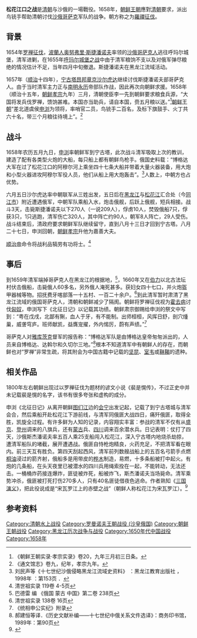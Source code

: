 {{Infobox Military Conflict
|conflict=松花江口之战 
|partof= 
|image=[[File:Ruslodii.jpg|150px]]
|caption=
|date=1658年6月
|place=[[黑龙江|黑龙江]]
|casus=
|territory=
|result=[[清朝|清朝]]胜利
|combatant1=[[大清|大清]]<br />[[朝鲜王朝|朝鲜王朝]]
|combatant2=[[俄罗斯沙皇国|俄罗斯沙皇国]]
|commander1=[[大清|大清]]：[[沙尔虎达|沙尔虎达]]<br />[[朝鲜王朝|朝鲜王朝]]：[[申浏|申浏]]
|commander2=[[奥努弗里·斯捷潘诺夫|奥努弗里·斯捷潘诺夫]]{{KIA}}
|strength1=[[大清|大清]]：1400人<br />[[朝鲜王朝|朝鲜王朝]]：200人<br />500名非战斗人员<br />47-52艘大船<br />50支[[火枪|火枪]]
|strength2=500名[[哥萨克|哥萨克]]人<br />11只木板船<br />6支火枪
|casualties1=[[大清|大清]]：死亡约90人，伤200人以上<br />[[朝鲜王朝|朝鲜王朝]]：8人死亡，29人受伤
|casualties2=209-270死亡<br />10人被俘虏<br />7只船被烧毁<br />3只船被俘
|notes=
}}

'''松花江口之战'''是[[清朝|清朝]]与沙俄的一場戰役。1658年，[[朝鲜王朝|朝鲜王朝]]應對[[清朝|清朝]]要求，派出鸟铳手帮助清朝讨伐[[俄羅斯沙皇國|沙俄]][[哥萨克|哥萨克]]军队的战争。朝方称之为[[羅禪征伐|羅禪征伐]]。

== 背景 ==
1654年[[罗禅征伐|罗禅征伐]]，[[波蘭人|波蘭人]][[奥努弗里·斯捷潘诺夫|奥努弗里·斯捷潘诺夫]]率领的[[沙俄|沙俄]][[哥萨克人|哥萨克人]]逃往呼玛尔城堡，清军进剿，在1655年[[呼玛尔城堡之战|呼玛尔城堡之战]]中由于清军粮饷不支以及对俄军弹尽粮绝的情况估计不足，当年四月中旬撤退。斯捷潘诺夫在黑龙江流域活动。

1657年（[[顺治|顺治]]十四年），[[宁古塔|宁古塔]][[昂邦章京|昂邦章京]][[沙尔虎达|沙尔虎达]]继续讨伐斯捷潘诺夫部哥萨克人。由于当时清军主力正与[[南明|南明]][[永历|永历]]帝部队作战，因此再次向朝鲜求援。1658年（顺治十五年，[[朝鲜孝宗|朝鲜孝宗]]九年）三月，清朝使臣李一先到朝鲜要求粮食兵源，“大国将发兵伐罗禅，馈饷甚难。本国亦当助兵，请自本国，赍五月粮以送。”<ref>《朝鲜王朝实录·孝宗实录》卷20，九年三月初三日条。</ref>[[朝鲜王朝|朝鲜王朝]]“差北道虞侯[[申浏|申浏]]为领将，率哨官二员，鸟铳手二百名，及标下旗鼓手、火丁共六十名，带三个月粮往待境上”。<ref>《通文馆志》卷九，纪年，孝宗九年。</ref>

== 战斗 ==
1658年农历五月九日，[[申浏|申浏]]率朝鲜军到宁古塔，此次战斗清军吸取上次的教训，建造了配有各类型火炮的大船，每只船上都有朝鲜鸟枪手。俄国史料载：“博格达大军在过了松花江口的阿穆尔河上乘坐四十七条大船并带着大量火器装备，用大炮和小型火器进攻阿穆尔军役人员，他们从船上用大炮轰击”。<ref>刘民声等《十七世纪沙俄侵略黑龙江流域史资料》 ：黑龙江教育出版社 ，1998年 ：第153页 ．</ref>人数上，中朝方也占优势。

六月五日沙尔虎达率中朝联军从三姓出发，五日后在[[黑龙江|黑龙江]]与[[松花江|松花江]]汇合处（今[[同江市|同江市]]）附近遭遇俄军，中朝军队乘船入水，炮击俄舰，后跃上俄舰，短兵相接。战斗3天，击毙斯捷潘诺夫以下270人（一说209人），俘虏10人，焚毁俄船7只，俘获3只，1只逃跑，清军伤亡320人，其中阵亡约90人，朝军8人阵亡，29人受伤。战斗结束后，清政府要求朝鲜军队继续留守，直到八月十三日才回到宁古塔。八月二十七日，申浏回朝，[[朝鲜孝宗|朝鲜孝宗]]升他为嘉善大夫。

[[顺治帝|顺治帝]]命令将战利品犒劳有功将士。<ref>清世祖实录 119卷 4-5页</ref>
== 事后 ==
到1659年清军端掉哥萨克人在黑龙江的根据地，<ref>巴德雷 编 《俄国 蒙古 中国》第二卷 238页</ref>，1660年又在[[伯力|伯力]]以北古法坛村伏击俄船，击毙俄人60多名，另外俄人淹死甚多。获妇女四十七口，并火炮盔甲器械等物。招抚费牙喀部落一十五村、一百二十余户。<ref>清世祖实录 138卷 16页</ref>到此清军暂时肃清了黑龙江流域的俄国哥萨克人，清朝和朝鲜减少了隔阂。朝鲜将罗禅征伐视为[[霍去病|霍去病]]讨伐[[匈奴|匈奴]]，申浏写下《北征日记》以记载其功绩。朝鲜肃宗御赐给申浏的祭文中写到：“粤在戊戌，北鄙有猘，血人于牙，有不能制。出师桓桓，风挥日舒，剖穴煄巢，威詟穹庐。班师献凯，益膺宠擢，外内惕厉，蔚有声绩。”<ref>《统相申公实纪》附录</ref>

哥萨克人对[[雅库茨克|雅库茨克]]督军的报告称：“博格达军队是由博格达皇帝匆匆派出的，人员来自博格达、达斡尔和久切尔三地。”<ref>郝建恒等译．《历史文献补编——十七世纪中俄关系文件选译》：商务印书馆，1989年：第90页</ref>根本不知道清军中有朝鲜人的存在，而朝鲜也对“罗禅”非常生疏，将其附会为中国古籍中记载的[[坚昆|坚昆]]、[[室韦|室韦]]或[[靺鞨|靺鞨]]的遗种。

== 相关作品 ==
1800年左右朝鲜出现过以罗禅征伐为题材的谚文小说《裴是愰传》，不过正史中并未记载裴是愰的名字，该书有很多夸张和虚构的成分。

申浏《北征日记》从离开朝鲜[[图们江|图们江]]边的[[会宁|会宁]]出发记起，记载了到宁古塔城与清军会合，然后乘船开赴松花江下游前线，与清军同俄匪大战四日，痛歼俄匪，取得全胜，凯旋全过程。有许多鲜为人知的记录，内容翔实丰富：参战的清军不仅有从[[盛京|盛京]]、[[登州|登州]]调来的八旗兵，还有[[蒙古|蒙古]]兵、[[四川|四川]]调来百余潜水兵。日记表明：仗打了四天，沙俄斯杰潘诺夫率五百人乘25支船闯入松花江，深入宁古塔内地烧杀劫掠，遭清军船队的堵截，展开遭遇战。俄匪自恃枪炮精良，火药充足，不把清军看在眼内。前三天互有胜负。第四天刮起西风，清军前列数艘战船上的五百名弓箭手点燃[[桐油|桐油]]浸过的箭齐射，俄船多是用带皮的[[桦木|桦木]]制造，易燃，十多条船被打中起火。有炮的几条船，在头天夜里已被潜水的四川兵用绳索拴在一起，不能转动，无法还击。一桶桶炸药接连爆炸，匪徒被炸死，船被炸飞，斯杰潘诺夫当场毙命。清军乘势冲杀，俄匪被打死打伤270多人，只有40名匪徒借夜色逃命。作者熟知《[[三国演义|三国演义]]》，把此役说成是“宋瓦罗江上的赤壁之战”（朝鲜人称松花江为宋瓦罗江）。<ref>{{Cite web |url=http://www.hljxxw.gov.cn/sqgl/kdwh/t20130228_655792.htm |title=古代松花江“赤壁大战” |accessdate=2013-09-24 |archive-date=2013-09-28 |archive-url=https://web.archive.org/web/20130928235900/http://www.hljxxw.gov.cn/sqgl/kdwh/t20130228_655792.htm |dead-url=yes }}</ref>

== 参考资料 ==
{{Reflist|2}}

[[Category:清朝水上战役|Category:清朝水上战役]]
[[Category:罗曼诺夫王朝战役_(沙皇俄国)|Category:罗曼诺夫王朝战役 (沙皇俄国)]]
[[Category:朝鲜王朝战役|Category:朝鲜王朝战役]]
[[Category:黑龙江历次战争与战役|Category:黑龙江历次战争与战役]]
[[Category:1650年代中国战役|Category:1650年代中国战役]]
[[Category:1658年|Category:1658年]]